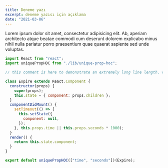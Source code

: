 ```yaml
---
title: Deneme yazı
excerpt: deneme yazısı için açıklama
date: "2021-03-06"
---
```


Lorem ipsum dolor sit amet, consectetur adipisicing elit. Ab, aperiam architecto atque beatae commodi cum deserunt dolorem explicabo minus nihil nulla pariatur porro praesentium quae quaerat sapiente sed unde voluptas.

```js
import React from "react";
import uniquePropHOC from "./lib/unique-prop-hoc";

// this comment is here to demonstrate an extremely long line length, well beyond what you should probably allow in your own code, though sometimes you'll be highlighting code you can't refactor, which is unfortunate but should be handled gracefully

class Expire extends React.Component {
  constructor(props) {
    super(props);
    this.state = { component: props.children };
  }
  componentDidMount() {
    setTimeout(() => {
      this.setState({
        component: null,
      });
    }, this.props.time || this.props.seconds * 1000);
  }
  render() {
    return this.state.component;
  }
}

export default uniquePropHOC(["time", "seconds"])(Expire);
```
